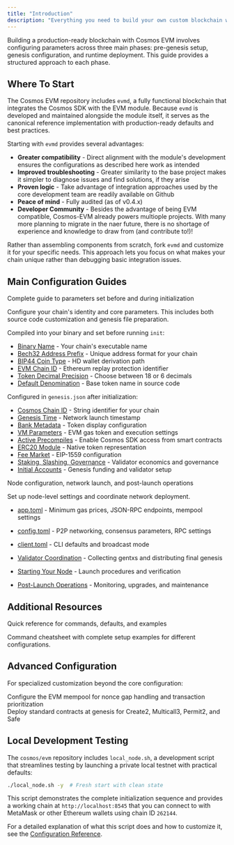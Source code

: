 ```yaml
---
title: "Introduction"
description: "Everything you need to build your own custom blockchain with full EVM compatibility."
---
```


Building a production-ready blockchain with Cosmos EVM involves configuring parameters across three main phases: pre-genesis setup, genesis configuration, and runtime deployment. This guide provides a structured approach to each phase.

## Where To Start

The Cosmos EVM repository includes `evmd`, a fully functional blockchain that integrates the Cosmos SDK with the EVM module. Because `evmd` is developed and maintained alongside the module itself, it serves as the canonical reference implementation with production-ready defaults and best practices.

Starting with `evmd` provides several advantages:
- **Greater compatibility** - Direct alignment with the module's development ensures the configurations as described here work as intended
- **Improved troubleshooting** - Greater similarity to the base project makes it simpler to diagnose issues and find solutions, if they arise
- **Proven logic** - Take advantage of integration approaches used by the core development team are readily available on Github
- **Peace of mind** - Fully audited (as of v0.4.x)
- **Developer Community** - Besides the advantage of being EVM compatible, Cosmos-EVM already powers multiople projects. With many more planning to migrate in the naer future, there is no shortage of experience and knowledge to draw from (and contribute to!)!

Rather than assembling components from scratch, fork `evmd` and customize it for your specific needs. This approach lets you focus on what makes your chain unique rather than debugging basic integration issues.

## Main Configuration Guides

<div style={{maxWidth: '600px'}}>
<Card title="Pre-Genesis & Genesis Setup" href="/docs/evm/next/documentation/getting-started/build-a-chain/pre-genesis-and-genesis-setup">
Complete guide to parameters set before and during initialization
</Card>
</div>

Configure your chain's identity and core parameters. This includes both source code customization and genesis file preparation.

Compiled into your binary and set before running `init`:

- [Binary Name](/docs/evm/next/documentation/getting-started/build-a-chain/pre-genesis-and-genesis-setup#binary-name) - Your chain's executable name
- [Bech32 Address Prefix](/docs/evm/next/documentation/getting-started/build-a-chain/pre-genesis-and-genesis-setup#bech32-address-prefix) - Unique address format for your chain
- [BIP44 Coin Type](/docs/evm/next/documentation/getting-started/build-a-chain/pre-genesis-and-genesis-setup#bip44-coin-type) - HD wallet derivation path
- [EVM Chain ID](/docs/evm/next/documentation/getting-started/build-a-chain/pre-genesis-and-genesis-setup#evm-chain-id) - Ethereum replay protection identifier
- [Token Decimal Precision](/docs/evm/next/documentation/getting-started/build-a-chain/pre-genesis-and-genesis-setup#token-decimal-precision) - Choose between 18 or 6 decimals
- [Default Denomination](/docs/evm/next/documentation/getting-started/build-a-chain/pre-genesis-and-genesis-setup#default-denomination-in-source) - Base token name in source code

Configured in `genesis.json` after initialization:

- [Cosmos Chain ID](/docs/evm/next/documentation/getting-started/build-a-chain/pre-genesis-and-genesis-setup#cosmos-chain-id) - String identifier for your chain
- [Genesis Time](/docs/evm/next/documentation/getting-started/build-a-chain/pre-genesis-and-genesis-setup#genesis-time) - Network launch timestamp
- [Bank Metadata](/docs/evm/next/documentation/getting-started/build-a-chain/pre-genesis-and-genesis-setup#bank-denomination-metadata) - Token display configuration
- [VM Parameters](/docs/evm/next/documentation/getting-started/build-a-chain/pre-genesis-and-genesis-setup#vm-parameters) - EVM gas token and execution settings
- [Active Precompiles](/docs/evm/next/documentation/getting-started/build-a-chain/pre-genesis-and-genesis-setup#active-precompiles) - Enable Cosmos SDK access from smart contracts
- [ERC20 Module](/docs/evm/next/documentation/getting-started/build-a-chain/pre-genesis-and-genesis-setup#erc20-module) - Native token representation
- [Fee Market](/docs/evm/next/documentation/getting-started/build-a-chain/pre-genesis-and-genesis-setup#fee-market-eip-1559) - EIP-1559 configuration
- [Staking, Slashing, Governance](/docs/evm/next/documentation/getting-started/build-a-chain/pre-genesis-and-genesis-setup#staking-parameters) - Validator economics and governance
- [Initial Accounts](/docs/evm/next/documentation/getting-started/build-a-chain/pre-genesis-and-genesis-setup#initial-accounts-and-validators) - Genesis funding and validator setup



<div style={{maxWidth: '600px'}}>
<Card title="Runtime Configuration & Launch" href="/docs/evm/next/documentation/getting-started/build-a-chain/runtime-and-launch">
Node configuration, network launch, and post-launch operations
</Card>
</div>

Set up node-level settings and coordinate network deployment.

- [app.toml](/docs/evm/next/documentation/getting-started/build-a-chain/runtime-and-launch#apptoml-configuration) - Minimum gas prices, JSON-RPC endpoints, mempool settings
- [config.toml](/docs/evm/next/documentation/getting-started/build-a-chain/runtime-and-launch#configtoml-configuration) - P2P networking, consensus parameters, RPC settings
- [client.toml](/docs/evm/next/documentation/getting-started/build-a-chain/runtime-and-launch#clienttoml-configuration) - CLI defaults and broadcast mode

- [Validator Coordination](/docs/evm/next/documentation/getting-started/build-a-chain/runtime-and-launch#network-launch-coordination) - Collecting gentxs and distributing final genesis
- [Starting Your Node](/docs/evm/next/documentation/getting-started/build-a-chain/runtime-and-launch#starting-your-node) - Launch procedures and verification
- [Post-Launch Operations](/docs/evm/next/documentation/getting-started/build-a-chain/runtime-and-launch#post-launch-operations) - Monitoring, upgrades, and maintenance



## Additional Resources

<div style={{maxWidth: '600px'}}>
<Card title="Configuration Reference" href="/docs/evm/next/documentation/getting-started/build-a-chain/configuration-reference">
Quick reference for commands, defaults, and examples
</Card>
</div>

Command cheatsheet with complete setup examples for different configurations.



## Advanced Configuration

For specialized customization beyond the core configuration:

<div style={{maxWidth: '600px'}}>
<Card title="EVM Mempool Integration" href="/docs/evm/next/documentation/getting-started/build-a-chain/additional-configuration/mempool-integration">
Configure the EVM mempool for nonce gap handling and transaction prioritization
</Card>
</div>

<div style={{maxWidth: '600px'}}>
<Card title="Predeployed Contracts" href="/docs/evm/next/documentation/getting-started/build-a-chain/additional-configuration/predeployed-contracts">
Deploy standard contracts at genesis for Create2, Multicall3, Permit2, and Safe
</Card>
</div>



## Local Development Testing

The `cosmos/evm` repository includes `local_node.sh`, a development script that streamlines testing by launching a private local testnet with practical defaults:

```bash expandable
./local_node.sh -y  # Fresh start with clean state
```

This script demonstrates the complete initialization sequence and provides a working chain at `http://localhost:8545` that you can connect to with MetaMask or other Ethereum wallets using chain ID `262144`.

For a detailed explanation of what this script does and how to customize it, see the [Configuration Reference](/docs/evm/next/documentation/getting-started/build-a-chain/configuration-reference#understanding-local_nodesh).
